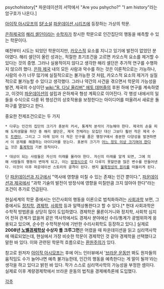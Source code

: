 psychohistory[* 파운데이션의 서막에서 "Are you pshycho?" "I am history"라는 암구호가 나온다.]

[[아이작 아시모프]]의 [[SF]]소설 [[파운데이션 시리즈]]에 등장하는 가상의 학문.

[[은하제국]]의 [[해리 셀던]]이라는 [[수학]]자가 창시한 학문으로 인간집단의 행동을 예측할 수 있는 학문이다.

예전부터 시도는 되었던 학문이지만, [[카오스]]적 요소를 지니고 있기에 발전이 없었던 분야였다. 해리 셀던이 올린 성과는, 적절한 초기조건을 고르면 카오스적 요소를 제거할 수 있다는 것의 증명. 그러나 실용적이지 않다고 생각한 해리 셀던은 추가적 연구를 수행하지 않으려 했다. [[은하 제국]] 내의 모든 사람과 악수를 하는 것은 이론적으로는 가능하나, 사람의 수가 너무 많기에 실질적으로는 불가능한 것 처럼, 카오스적 요소의 제거가 실질적으로 불가능할 수 있다고 생각했다. 그러나 약간의 사건을 겪으면서 학문의 가능성을 발견, 제국의 수상이던 [[wiki:"R. 다닐 올리버" 에토 데머즐]]의 후원 하에 연구를 계속하였고, 이것이 [[파운데이션]]의 설립과 은하제국 형성 계획으로 이어진다. 각 행성 내에서의 일들을 수식으로 다룬 뒤 행성간의 상호작용을 보정한다는 아이디어를 떠올려서 새로운 돌파구를 열었다고 한다.

중요한 전제조건으로는 두 가지
 * 다루는 인간의 집단의 크기가 충분히 커서, 통계적 분석이 가능해야 한다. 제국의 손을 피해 도피생활을 하던 중 해리 셀던은, 제국 전체라는 모집단 대신 그보다 훨씬 작은 제국 수도 [[트랜터]], 그리고 그 아래 있어 더 적은 인구를 품은 행정구에서 충분한 다양성을 발견하면서 이 문제를 해결하는 아이디어를 얻는다. 표본의 크기가 [[큰 수의 법칙|어느 정도 이상 크기여야 한다]]는 것은 [[통계학]]의 기본 원칙이다.

 * 대상이 되는 사람들은 자신의 미래를 몰라야 한다. 자신의 미래를 알게 되면, 그에 의해 사람들의 행동이 변하게 되고, 이는 [[방정식]]으로 다 다루지 못할만큼 많은 변수를 만들어낸다. 이것이 이후 파운데이션 스토리의 골격이 된다. 왠지 [[불확정성의 원리]]를 떠올리게 된다.

단 [[파운데이션과 지구]]에서 "역사에 영향을 미칠 수 있는 존재는 인간 뿐이다.", [[파운데이션과 제국]]에서 "과학 기술의 발전이 방정식에 영향을 미칠만큼 크지 않아야 한다"라는 조건이 추가로 언급된다.

현실세계의 학문 중에서는 인간사회의 행동을 이론으로 법칙화하려는 [[사회과학]] 보편, 그 중에서도 [[정치학]], [[경제학]], [[사회학]] 등과 일맥상통한다고 할 수 있다.[* 현대 사회과학은 수학적 방법론을 상당히 많이 도입하였다. 경제학은 물론이거니와 정치학, 사회학 심지어 전혀 관계가 없을꺼 같은 역사학에서도 경제사 분야에선 수리/통계가 광범위하게 응용되고 있으며, 순수한 수학적분석에 기반한 수리사회학도 등장하고 있다.] 실제로 '''2008년 [[노벨경제학상]] 수상자 폴 크루그먼'''은 어렸을 때 파운데이션을 읽고 심리역사학에 매료되었는데, 현실에서 가장 비슷한 학문이 경제학인 것 같아 경제학을 선택했다고 말한 바 있다. 이와 관련된 학문적 흐름으로는 [[환원주의]]가 있다.

참고로 원저자 [[아이작 아시모프]]는 후에 어느 인터뷰에서 '[[브라운 운동]]만 봐도 원자들의 움직임도 수가 늘어나면 예측 불가능한데, 인간의 행동을 예측한다는 게 말이 될까'라는 생각을 하고 있다고 밝힌 바 있다. 작가 스스로 심리역사학의 가능성을 부정한 셈이다. 실제로 이후 계량경제학에서 브라운 운동의 법칙을 경제예측론에 도입했다. 

[[각주]]
